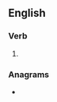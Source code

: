 {{also|éked}}
==English==

===Verb===
{{head|en|verb form}}

# {{en-past of|eke}}

===Anagrams===
* {{anagrams|en|a=deek|deek|deke|keed}}